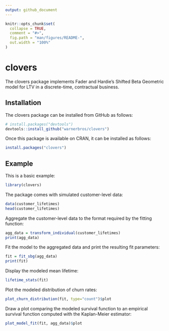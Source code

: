 ```yaml
---
output: github_document
---
```


<!-- README.md is generated from README.Rmd. Please edit that file -->

```r
knitr::opts_chunk$set(
  collapse = TRUE,
  comment = "#>",
  fig.path = "man/figures/README-",
  out.width = "100%"
)
```
# clovers

<!-- badges: start -->
<!-- badges: end -->

The clovers package implements Fader and Hardie's Shifted Beta Geometric model for LTV in a discrete-time, contractual business.

## Installation

The clovers package can be installed from GitHub as follows:

``` r
# install.packages("devtools")
devtools::install_github("warnerbros/clovers")
```

Once this package is available on CRAN, it can be installed as follows:

``` r
install.packages("clovers")
```

## Example

This is a basic example:

```r
library(clovers)
```

The package comes with simulated customer-level data:
```r
data(customer_lifetimes)
head(customer_lifetimes)
```

Aggregate the customer-level data to the format required by the fitting function:
```r
agg_data = transform_individual(customer_lifetimes)
print(agg_data)
```

Fit the model to the aggregated data and print the resulting fit parameters:
```r
fit = fit_sbg(agg_data)
print(fit)
```

Display the modeled mean lifetime:
```r
lifetime_stats(fit)
```

Plot the modeled distribution of churn rates:
```r
plot_churn_distribution(fit, type="count")$plot
```

Draw a plot comparing the modeled survival function to an empirical survival function computed with the Kaplan-Meier estimator:
```r
plot_model_fit(fit, agg_data)$plot
```
